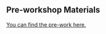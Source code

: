 ## Pre-workshop Materials

[You can find the pre-work here.](https://docs.google.com/forms/d/e/1FAIpQLSeT3dlar3GpewcRe4Yjn5_Do0mR37brQ9eKeWmi2904_Q1AEw/viewform?usp=sf_link)

